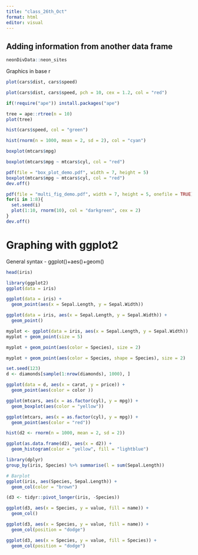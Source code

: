 ```yaml
---
title: "class_26th_Oct"
format: html
editor: visual
---
```


##  Adding information from another data frame

```r
neonDivData::neon_sites
```

Graphics in base r

```r
plot(cars$dist, cars$speed)


```

```r
plot(cars$dist, cars$speed, pch = 10, cex = 1.2, col = "red")

```

```r
if(!require("ape")) install.packages("ape")
```

```r
tree = ape::rtree(n = 10)
plot(tree)
```

```r
hist(cars$speed, col = "green")
```

```r
hist(rnorm(n = 1000, mean = 2, sd = 2), col = "cyan")
```

```r
boxplot(mtcars$mpg)
```

```r
boxplot(mtcars$mpg ~ mtcars$cyl, col = "red")
```

```r
pdf(file = "box_plot_demo.pdf", width = 7, height = 5)
boxplot(mtcars$mpg ~ mtcars$cyl, col = "red")
dev.off()
```

```r
pdf(file = "multi_fig_demo.pdf", width = 7, height = 5, onefile = TRUE)
for(i in 1:8){
  set.seed(i)
  plot(1:10, rnorm(10), col = "darkgreen", cex = 2)
}
dev.off()
```

# Graphing with ggplot2

General syntax - ggplot()+aes()+geom()

```r
head(iris)
```

```r
library(ggplot2)
ggplot(data = iris)
```

```r
ggplot(data = iris) +
  geom_point(aes(x = Sepal.Length, y = Sepal.Width))
```

```r
ggplot(data = iris, aes(x = Sepal.Length, y = Sepal.Width)) +
  geom_point()
```

```r
myplot <- ggplot(data = iris, aes(x = Sepal.Length, y = Sepal.Width))
myplot + geom_point(size = 5)
```

```r
myplot + geom_point(aes(color = Species), size = 2)
```

```r
myplot + geom_point(aes(color = Species, shape = Species), size = 2)
```

```r
set.seed(123)
d <- diamonds[sample(1:nrow(diamonds), 1000), ]
```

```r
ggplot(data = d, aes(x = carat, y = price)) +
  geom_point(aes(color = color ))
```

```r
ggplot(mtcars, aes(x = as.factor(cyl), y = mpg)) +
  geom_boxplot(aes(color = "yellow"))
```

```r
ggplot(mtcars, aes(x = as.factor(cyl), y = mpg)) +
  geom_point(aes(color = "red"))
```

```r
hist(d2 <- rnorm(n = 1000, mean = 2, sd = 2))
```

```r
ggplot(as.data.frame(d2), aes(x = d2)) +
  geom_histogram(color = "yellow", fill = "lightblue")
```

```r
library(dplyr)
group_by(iris, Species) %>% summarise(l = sum(Sepal.Length))
```

```r
# Barplot
ggplot(iris, aes(Species, Sepal.Length)) +
  geom_col(color = "brown")
```

```r
(d3 <- tidyr::pivot_longer(iris, -Species))

ggplot(d3, aes(x = Species, y = value, fill = name)) +
  geom_col()
```

```r
ggplot(d3, aes(x = Species, y = value, fill = name)) +
  geom_col(position = "dodge")
```

```r
ggplot(d3, aes(x = Species, y = value, fill = Species)) +
  geom_col(position = "dodge")
```
